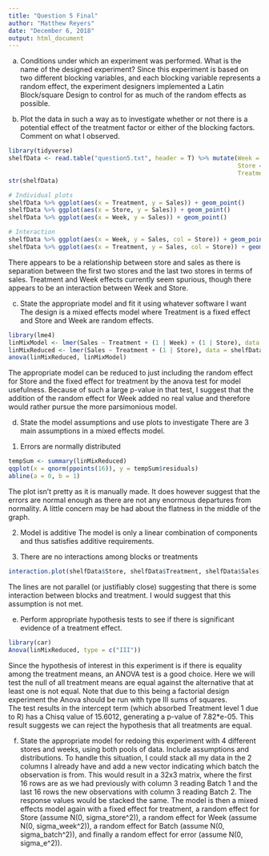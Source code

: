 ```yaml
---
title: "Question 5 Final"
author: "Matthew Reyers"
date: "December 6, 2018"
output: html_document
---
```


a) Conditions under which an experiment was performed. What is the name of the designed experiment?
Since this experiment is based on two different blocking variables, and each blocking variable represents a random effect, the experiment designers implemented a Latin Block/square Design to control for as much of the random effects as possible. 

b) Plot the data in such a way as to investigate whether or not there is a potential effect of the treatment factor or either of the blocking factors. Comment on what I observed.
```r
library(tidyverse)
shelfData <- read.table("question5.txt", header = T) %>% mutate(Week = as.factor(Week),
                                                                Store = as.factor(Store),
                                                                Treatment = as.factor(Treatment))
str(shelfData)

# Individual plots
shelfData %>% ggplot(aes(x = Treatment, y = Sales)) + geom_point()
shelfData %>% ggplot(aes(x = Store, y = Sales)) + geom_point()
shelfData %>% ggplot(aes(x = Week, y = Sales)) + geom_point()

# Interaction
shelfData %>% ggplot(aes(x = Week, y = Sales, col = Store)) + geom_point() + geom_line(aes(group = Store))
shelfData %>% ggplot(aes(x = Treatment, y = Sales, col = Store)) + geom_point() + geom_line(aes(group = Store))
```
There appears to be a relationship between store and sales as there is separation between the first two stores and the last two stores in terms of sales. Treatment and Week effects currently seem spurious, though there appears to be an interaction between Week and Store. 

c) State the appropriate model and fit it using whatever software I want
The design is a mixed effects model where Treatment is a fixed effect and Store and Week are random effects. 
```r
library(lme4)
linMixModel <- lmer(Sales ~ Treatment + (1 | Week) + (1 | Store), data = shelfData, REML = FALSE)
linMixReduced <- lmer(Sales ~ Treatment + (1 | Store), data = shelfData, REML = FALSE)
anova(linMixReduced, linMixModel)

```
The appropriate model can be reduced to just including the random effect for Store and the fixed effect for treatment by the anova test for model usefulness. Because of such a large p-value in that test, I suggest that the addition of the random effect for Week added no real value and therefore would rather pursue the more parsimonious model.

d) State the model assumptions and use plots to investigate
There are 3 main assumptions in a mixed effects model.



1. Errors are normally distributed
```r
tempSum <- summary(linMixReduced)
qqplot(x = qnorm(ppoints(16)), y = tempSum$residuals)
abline(a = 0, b = 1)
```
The plot isn't pretty as it is manually made. It does however suggest that the errors are normal enough as there are not any enormous departures from normality. A little concern may be had about the flatness in the middle of the graph.

2. Model is additive
The model is only a linear combination of components and thus satisfies additive requirements.

3. There are no interactions among blocks or treatments
```r
interaction.plot(shelfData$Store, shelfData$Treatment, shelfData$Sales)
```
The lines are not parallel (or justifiably close) suggesting that there is some interaction between blocks and treatment. I would suggest that this assumption is not met.

e) Perform appropriate hypothesis tests to see if there is significant evidence of a treatment effect.

```r
library(car)
Anova(linMixReduced, type = c("III"))
```
Since the hypothesis of interest in this experiment is if there is equality among the treatment means, an ANOVA test is a good choice. Here we will test the null of all treatment means are equal against the alternative that at least one is not equal. Note that due to this being a factorial design experiment the Anova should be run with type III sums of squares.  
The test results in the intercept term (which absorbed Treatment level 1 due to R) has a Chisq value of 15.6012, generating a p-value of 7.82*e-05. This result suggests we can reject the hypothesis that all treatments are equal.

f) State the appropriate model for redoing this experiment with 4 different stores and weeks, using both pools of data. Include assumptions and distributions.
To handle this situation, I could stack all my data in the 2 columns I already have and add a new vector indicating which batch the observation is from. This would result in a 32x3 matrix, where the first 16 rows are as we had previously with column 3 reading Batch 1 and the last 16 rows the new observations with column 3 reading Batch 2. The response values would be stacked the same.
The model is then a mixed effects model again with a fixed effect for treatment, a random effect for Store (assume N(0, sigma_store^2)), a random effect for Week (assume N(0, sigma_week^2)), a random effect for Batch (assume N(0, sigma_batch^2)), and finally a random effect for error (assume N(0, sigma_e^2)).
